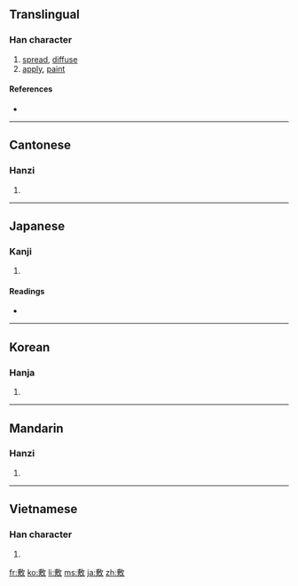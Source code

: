 ==Translingual==

===Han character===
{{Han char|rn=66|rad=攴|as=11|sn=15|four=5824<sub>0</sub>|canj=戈尸人大 (ISOK)}}

# [[spread]], [[diffuse]]
# [[apply]], [[paint]]

====References====
* {{Han ref|kx=0474.530|dkj=13359|dj=0829.030|hdz=21473.070|uh=6577|ud=25975|bh=BCC5|bd=48325}}

----

==Cantonese==

===Hanzi===
{{yue-hanzi|jyut=|y=fu1}}

# {{defn|Cantonese|sort=攴11}}

----

==Japanese==

===Kanji===
{{ja-kanji|grade=c|rs=攴11}}

# {{defn|Japanese|sort=攴11}}

====Readings====
* {{ja-readings|on=[[ふ]] (fu)|kun=[[しく]] (shiku), [[しき]] (shiki)}}

----

==Korean==

===Hanja===
{{ko-hanja|hangeul=부|eumhun=|rv=bu|mr=pu|y=pu}}

# {{defn|Korean|sort=攴11}}

----

==Mandarin==

===Hanzi===
{{cmn-hanzi|pin=[[fū]] ([[fu1]])|wg=fu<sup>1</sup>}}

# {{defn|Mandarin|sort=攴11}}

----

==Vietnamese==

===Han character===
{{vi-hantu|[[phu]], [[phô]]|rs=攴11}}

# {{defn|Vietnamese|sort=攴11}}

[[fr:敷]]
[[ko:敷]]
[[li:敷]]
[[ms:敷]]
[[ja:敷]]
[[zh:敷]]